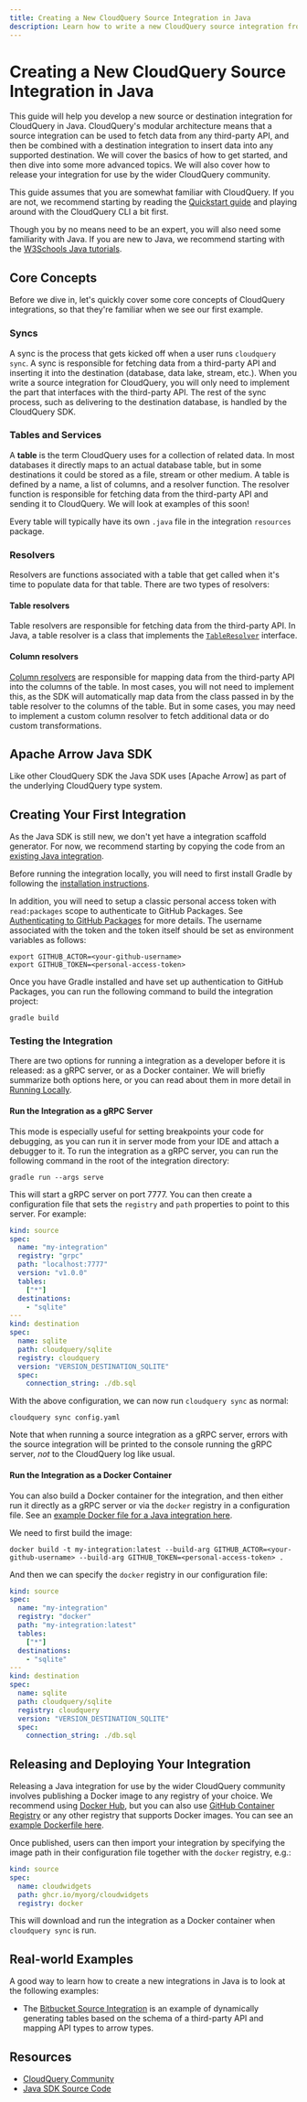 ```yaml
---
title: Creating a New CloudQuery Source Integration in Java
description: Learn how to write a new CloudQuery source integration from scratch in Java.
---
```


# Creating a New CloudQuery Source Integration in Java

This guide will help you develop a new source or destination integration for CloudQuery in Java. CloudQuery's modular architecture means that a source integration can be used to fetch data from any third-party API, and then be combined with a destination integration to insert data into any supported destination. We will cover the basics of how to get started, and then dive into some more advanced topics. We will also cover how to release your integration for use by the wider CloudQuery community.

This guide assumes that you are somewhat familiar with CloudQuery. If you are not, we recommend starting by reading the [Quickstart guide](/docs/quickstart) and playing around with the CloudQuery CLI a bit first.

Though you by no means need to be an expert, you will also need some familiarity with Java. If you are new to Java, we recommend starting with the [W3Schools Java tutorials](https://www.w3schools.com/java/).

## Core Concepts

Before we dive in, let's quickly cover some core concepts of CloudQuery integrations, so that they're familiar when we see our first example.

### Syncs

A sync is the process that gets kicked off when a user runs `cloudquery sync`. A sync is responsible for fetching data from a third-party API and inserting it into the destination (database, data lake, stream, etc.). When you write a source integration for CloudQuery, you will only need to implement the part that interfaces with the third-party API. The rest of the sync process, such as delivering to the destination database, is handled by the CloudQuery SDK.

### Tables and Services

A **table** is the term CloudQuery uses for a collection of related data. In most databases it directly maps to an actual database table, but in some destinations it could be stored as a file, stream or other medium. A table is defined by a name, a list of columns, and a resolver function. The resolver function is responsible for fetching data from the third-party API and sending it to CloudQuery. We will look at examples of this soon!

Every table will typically have its own `.java` file in the integration `resources` package.

### Resolvers

Resolvers are functions associated with a table that get called when it's time to populate data for that table. There are two types of resolvers:

#### Table resolvers

Table resolvers are responsible for fetching data from the third-party API. In Java, a table resolver is a class that implements the [`TableResolver`](https://github.com/cloudquery/plugin-sdk-java/blob/9c7b78fff2ae72fc2eb0f18e12372bf91bffffd5/lib/src/main/java/io/cloudquery/schema/TableResolver.java) interface.

#### Column resolvers

[Column resolvers](https://github.com/cloudquery/plugin-sdk-java/blob/9c7b78fff2ae72fc2eb0f18e12372bf91bffffd5/lib/src/main/java/io/cloudquery/schema/ColumnResolver.java) are responsible for mapping data from the third-party API into the columns of the table. In most cases, you will not need to implement this, as the SDK will automatically map data from the class passed in by the table resolver to the columns of the table. But in some cases, you may need to implement a custom column resolver to fetch additional data or do custom transformations.

## Apache Arrow Java SDK

Like other CloudQuery SDK the Java SDK uses [Apache Arrow] as part of the underlying CloudQuery type system.

## Creating Your First Integration

As the Java SDK is still new, we don't yet have a integration scaffold generator. For now, we recommend starting by copying the code from an [existing Java integration](https://github.com/cloudquery/cloudquery/tree/main/plugins/source/bitbucket).

Before running the integration locally, you will need to first install Gradle by following the [installation instructions](https://gradle.org/install/).

In addition, you will need to setup a classic personal access token with `read:packages` scope to authenticate to GitHub Packages. See [Authenticating to GitHub Packages](https://docs.github.com/en/packages/working-with-a-github-packages-registry/working-with-the-gradle-registry#authenticating-to-github-packages) for more details. The username associated with the token and the token itself should be set as environment variables as follows:

```
export GITHUB_ACTOR=<your-github-username>
export GITHUB_TOKEN=<personal-access-token>
```

Once you have Gradle installed and have set up authentication to GitHub Packages, you can run the following command to build the integration project:

```
gradle build
```

### Testing the Integration

There are two options for running a integration as a developer before it is released: as a gRPC server, or as a Docker container. We will briefly summarize both options here, or you can read about them in more detail in [Running Locally](/docs/developers/running-locally).

#### Run the Integration as a gRPC Server

This mode is especially useful for setting breakpoints your code for debugging, as you can run it in server mode from your IDE and attach a debugger to it. To run the integration as a gRPC server, you can run the following command in the root of the integration directory:

```shell
gradle run --args serve
```

This will start a gRPC server on port 7777. You can then create a configuration file that sets the `registry` and `path` properties to point to this server. For example:

```yaml filename="config.yaml"
kind: source
spec:
  name: "my-integration"
  registry: "grpc"
  path: "localhost:7777"
  version: "v1.0.0"
  tables:
    ["*"]
  destinations:
    - "sqlite"
---
kind: destination
spec:
  name: sqlite
  path: cloudquery/sqlite
  registry: cloudquery
  version: "VERSION_DESTINATION_SQLITE"
  spec:
    connection_string: ./db.sql
```

With the above configuration, we can now run `cloudquery sync` as normal:

```shell
cloudquery sync config.yaml
```

Note that when running a source integration as a gRPC server, errors with the source integration will be printed to the console running the gRPC server, _not_ to the CloudQuery log like usual.

#### Run the Integration as a Docker Container

You can also build a Docker container for the integration, and then either run it directly as a gRPC server or via the `docker` registry in a configuration file. See an [example Docker file for a Java integration here](https://github.com/cloudquery/cloudquery/blob/9a630b01890bea7b30e45007f0c00169ed066d23/plugins/source/bitbucket/Dockerfile).

We need to first build the image:

```shell
docker build -t my-integration:latest --build-arg GITHUB_ACTOR=<your-github-username> --build-arg GITHUB_TOKEN=<personal-access-token> .
```

And then we can specify the `docker` registry in our configuration file:

```yaml filename="config.yaml"
kind: source
spec:
  name: "my-integration"
  registry: "docker"
  path: "my-integration:latest"
  tables:
    ["*"]
  destinations:
    - "sqlite"
---
kind: destination
spec:
  name: sqlite
  path: cloudquery/sqlite
  registry: cloudquery
  version: "VERSION_DESTINATION_SQLITE"
  spec:
    connection_string: ./db.sql
```

## Releasing and Deploying Your Integration

Releasing a Java integration for use by the wider CloudQuery community involves publishing a Docker image to any registry of your choice. We recommend using [Docker Hub](https://hub.docker.com/), but you can also use [GitHub Container Registry](https://docs.github.com/en/packages/guides/about-github-container-registry) or any other registry that supports Docker images. You can see an [example Dockerfile here](https://github.com/cloudquery/cloudquery/blob/9a630b01890bea7b30e45007f0c00169ed066d23/plugins/source/bitbucket/Dockerfile).

Once published, users can then import your integration by specifying the image path in their configuration file together with the `docker` registry, e.g.:

```yaml
kind: source
spec:
  name: cloudwidgets
  path: ghcr.io/myorg/cloudwidgets
  registry: docker
```

This will download and run the integration as a Docker container when `cloudquery sync` is run.

## Real-world Examples

A good way to learn how to create a new integrations in Java is to look at the following examples:

- The [Bitbucket Source Integration](https://github.com/cloudquery/cloudquery/tree/main/plugins/source/bitbucket) is an example of dynamically generating tables based on the schema of a third-party API and mapping API types to arrow types.

## Resources

- [CloudQuery Community](https://community.cloudquery.io)
- [Java SDK Source Code](https://github.com/cloudquery/plugin-sdk-java)
